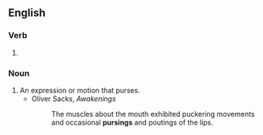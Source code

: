 ==English==

===Verb===
{{head|en|present participle}}

# {{present participle of|purse|lang=en|nocat=1}}

===Noun===
{{en-noun}}

# An expression or motion that purses.
#* Oliver Sacks, ''Awakenings''
#*: The muscles about the mouth exhibited puckering movements and occasional '''pursings''' and poutings of the lips.